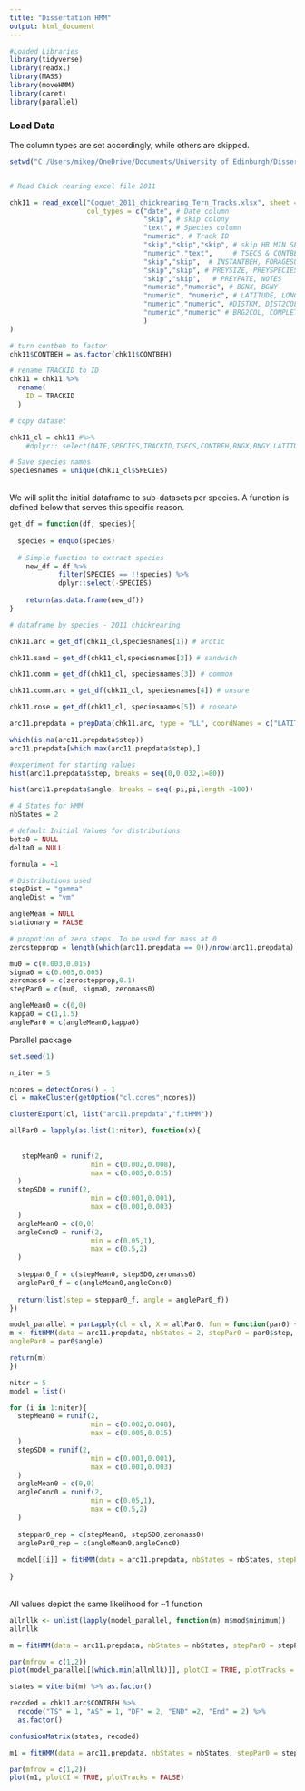 ```yaml
---
title: "Dissertation HMM"
output: html_document
---
```


```r
#Loaded Libraries
library(tidyverse)
library(readxl)
library(MASS)
library(moveHMM)
library(caret)
library(parallel)
```

### Load Data

The column types are set accordingly, while others are skipped.

```r
setwd("C:/Users/mikep/OneDrive/Documents/University of Edinburgh/Dissertations/HMM Seabirds/Data")


# Read Chick rearing excel file 2011

chk11 = read_excel("Coquet_2011_chickrearing_Tern_Tracks.xlsx", sheet = 1,
                   col_types = c("date", # Date column
                                 "skip", # skip colony
                                 "text", # Species column
                                 "numeric", # Track ID
                                 "skip","skip","skip", # skip HR MIN SEC
                                 "numeric","text",     # TSECS & CONTBEH
                                 "skip","skip",  # INSTANTBEH, FORAGESUC,
                                 "skip","skip", # PREYSIZE, PREYSPECIES
                                 "skip","skip",   # PREYFATE, NOTES
                                 "numeric","numeric", # BGNX, BGNY
                                 "numeric", "numeric", # LATITUDE, LONGITUDE
                                 "numeric","numeric", #DISTKM, DIST2COL
                                 "numeric","numeric" # BRG2COL, COMPLETE
                                 )
)

# turn contbeh to factor 
chk11$CONTBEH = as.factor(chk11$CONTBEH)

# rename TRACKID to ID
chk11 = chk11 %>%
  rename(
    ID = TRACKID
  )
```

```r
# copy dataset

chk11_cl = chk11 #%>%
    #dplyr:: select(DATE,SPECIES,TRACKID,TSECS,CONTBEH,BNGX,BNGY,LATITUDE,LONGITUDE,DISTKM,DIST2COL,BRG2COL,Complete)

# Save species names
speciesnames = unique(chk11_cl$SPECIES)
```
\
We will split the initial dataframe to sub-datasets per species. A function
is defined below that serves this specific reason.\ 
```r
get_df = function(df, species){
  
  species = enquo(species)
  
  # Simple function to extract species 
    new_df = df %>%
            filter(SPECIES == !!species) %>%
            dplyr::select(-SPECIES)
    
    return(as.data.frame(new_df))
}
```

```r
# dataframe by species - 2011 chickrearing

chk11.arc = get_df(chk11_cl,speciesnames[1]) # arctic

chk11.sand = get_df(chk11_cl,speciesnames[2]) # sandwich

chk11.comm = get_df(chk11_cl, speciesnames[3]) # common

chk11.comm.arc = get_df(chk11_cl, speciesnames[4]) # unsure

chk11.rose = get_df(chk11_cl, speciesnames[5]) # roseate
```



```r
arc11.prepdata = prepData(chk11.arc, type = "LL", coordNames = c("LATITUDE","LONGITUDE"))
```


```r
which(is.na(arc11.prepdata$step))
arc11.prepdata[which.max(arc11.prepdata$step),]
```
```r
#experiment for starting values
hist(arc11.prepdata$step, breaks = seq(0,0.032,l=80))

```
```r

hist(arc11.prepdata$angle, breaks = seq(-pi,pi,length =100))
```
```r
# 4 States for HMM
nbStates = 2

# default Initial Values for distributions
beta0 = NULL
delta0 = NULL

formula = ~1

# Distributions used
stepDist = "gamma"
angleDist = "vm"

angleMean = NULL
stationary = FALSE

# propotion of zero steps. To be used for mass at 0    
zerostepprop = length(which(arc11.prepdata == 0))/nrow(arc11.prepdata) # = 0.62

mu0 = c(0.003,0.015)
sigma0 = c(0.005,0.005)
zeromass0 = c(zerostepprop,0.1)
stepPar0 = c(mu0, sigma0, zeromass0)

angleMean0 = c(0,0)
kappa0 = c(1,1.5)
anglePar0 = c(angleMean0,kappa0)
```


Parallel package
```r
set.seed(1)

n_iter = 5

ncores = detectCores() - 1
cl = makeCluster(getOption("cl.cores",ncores))

clusterExport(cl, list("arc11.prepdata","fitHMM"))

allPar0 = lapply(as.list(1:niter), function(x){
  
  
   stepMean0 = runif(2,
                    min = c(0.002,0.008),
                    max = c(0.005,0.015)
  )
  stepSD0 = runif(2,
                    min = c(0.001,0.001),
                    max = c(0.001,0.003)
  )
  angleMean0 = c(0,0)
  angleConc0 = runif(2,
                    min = c(0.05,1),
                    max = c(0.5,2)
  )
  
  steppar0_f = c(stepMean0, stepSD0,zeromass0)
  anglePar0_f = c(angleMean0,angleConc0)
  
  return(list(step = steppar0_f, angle = anglePar0_f))
})

model_parallel = parLapply(cl = cl, X = allPar0, fun = function(par0) {
m <- fitHMM(data = arc11.prepdata, nbStates = 2, stepPar0 = par0$step,
anglePar0 = par0$angle)

return(m)
})
```

```r

niter = 5
model = list()

for (i in 1:niter){
  stepMean0 = runif(2,
                    min = c(0.002,0.008),
                    max = c(0.005,0.015)
  )
  stepSD0 = runif(2,
                    min = c(0.001,0.001),
                    max = c(0.001,0.003)
  )
  angleMean0 = c(0,0)
  angleConc0 = runif(2,
                    min = c(0.05,1),
                    max = c(0.5,2)
  )
  
  steppar0_rep = c(stepMean0, stepSD0,zeromass0)
  anglePar0_rep = c(angleMean0,angleConc0)
  
  model[[i]] = fitHMM(data = arc11.prepdata, nbStates = nbStates, stepPar0 = steppar0_rep, anglePar0 = anglePar0_rep, formula = formula)
  
}
```


\
All values depict the same likelihood for ~1 function
```r
allnllk <- unlist(lapply(model_parallel, function(m) m$mod$minimum))
allnllk
```
```r
m = fitHMM(data = arc11.prepdata, nbStates = nbStates, stepPar0 = stepPar0, anglePar0 = anglePar0, formula = formula)
```

```r
par(mfrow = c(1,2))
plot(model_parallel[[which.min(allnllk)]], plotCI = TRUE, plotTracks = FALSE)
```

```r
states = viterbi(m) %>% as.factor()
```

```r
recoded = chk11.arc$CONTBEH %>%
  recode("TS" = 1, "AS" = 1, "DF" = 2, "END" =2, "End" = 2) %>% 
  as.factor()

confusionMatrix(states, recoded)
```


```r
m1 = fitHMM(data = arc11.prepdata, nbStates = nbStates, stepPar0 = stepPar0, anglePar0 = anglePar0, formula = ~TSECS)
```

```r
par(mfrow = c(1,2))
plot(m1, plotCI = TRUE, plotTracks = FALSE)
```
